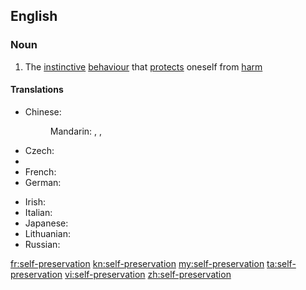 ==English==

===Noun===
{{wikipedia}}
{{en-noun|head=[[self]]-[[preservation]]|-}}

# The [[instinctive]] [[behaviour]] that [[protect]]s oneself from [[harm]]

====Translations====
{{trans-top|self-preservation}}
* Chinese:
*: Mandarin: {{t|cmn|自我保護|sc=Hani}}, {{t|cmn|自我保护|tr=zìwǒ bǎohù|sc=Hani}}, {{t|cmn|自保|tr=zìbǎo|sc=Hani}}
* Czech: {{t-|cs|sebezáchova|f}}
* {{trreq|Finnish}}
* French: {{t+|fr|autoconservation|f}}
* German: {{t-|de|Selbsterhaltung|f}}
{{trans-mid}}
* Irish: {{t-|ga|féinchaomhnú|m}}
* Italian: {{t-|it|autoconservazione|f}}
* Japanese: {{t-|ja|自己保存|tr=しこほぞん, jiko-hozon|sc=Jpan}}
* Lithuanian: {{t-|lt|savisauga|f}}
* Russian: {{t+|ru|самосохранение|n|tr=samosoxranénije|sc=Cyrl}}
{{trans-bottom}}

[[fr:self-preservation]]
[[kn:self-preservation]]
[[my:self-preservation]]
[[ta:self-preservation]]
[[vi:self-preservation]]
[[zh:self-preservation]]